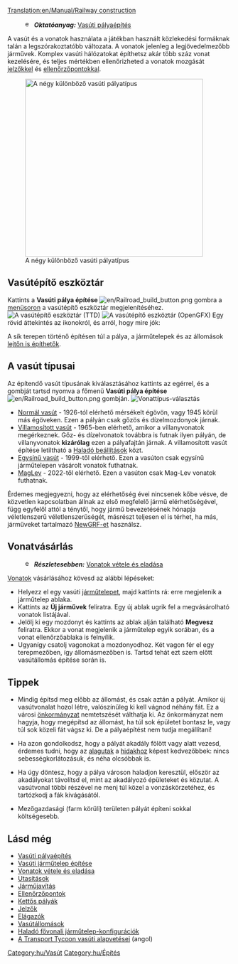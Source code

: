 [[Translation:en/Manual/Railway construction]]
{{hu/Tartalomjegyzék}}


:[[File:en/Searchtool.png|16px]] '''''Oktatóanyag:''''' [[hu/Manual/Vasúti pályaépítés|Vasúti pályaépítés]]
A vasút és a vonatok használata a játékban használt közlekedési formáknak talán a legszórakoztatóbb változata. A vonatok jelenleg a legjövedelmezőbb járművek. Komplex vasúti hálózatokat építhetsz akár több száz vonat kezelésére, és teljes mértékben ellenőrizheted a vonatok mozgását [[hu/Manual/Jelzők|jelzőkkel]] és [[hu/Manual/Ellenőrzőpontok|ellenőrzőpontokkal]].


[[File:en/4 Types of railway.png|thumb|none|400px|A négy különböző vasúti pályatípus]]

==Vasútépítő eszköztár==
Kattints a '''Vasúti pálya építése''' [[File:en/Railroad build button.png]] gombra a [[hu/Manual/Felhasználói felület#A menüsor|menüsoron]] a vasútépítő eszköztár megjelenítéséhez.
[[File:en/Railroad ConstructionTTD.png|none|frame|A vasútépítő eszköztár (TTD)]]
[[File:hu/Railroad ConstructionOGFX.png|none|frame|A vasútépítő eszköztár (OpenGFX)]]
Egy rövid áttekintés az ikonokról, és arról, hogy mire jók:
{{hu/Vasúti pályaépítő eszköztár áttekintés}}

A sík terepen történő építésen túl a pálya, a járműtelepek és az állomások [[hu/Archive/Manual/Settings/Építkezés lejtőkön|lejtőn is építhetők]].


==A vasút típusai==
Az építendő vasút típusának kiválasztásához kattints az egérrel, és a gombját tartsd nyomva a főmenü '''Vasúti pálya építése''' [[File:en/Railroad build button.png]] gombján.
[[File:hu/Openttd-rail1.png|none|frame|Vonattípus-választás]]
* [[hu/Manual/Base Set/Normál vasút|Normál vasút]] - 1926-tól elérhető mérsékelt égövön, vagy 1945 körül más égöveken.  Ezen a pályán csak gőzös és dízelmozdonyok járnak. 
* [[hu/Manual/Base Set/Villamosított vasút|Villamosított vasút]] - 1965-ben elérhető, amikor a villanyvonatok megérkeznek. Gőz- és dízelvonatok továbbra is futnak ilyen pályán, de villanyvonatok '''kizárólag''' ezen a pályafajtán járnak. A villamosított vasút építése letiltható a [[hu/Haladó beállítások|Haladó beállítások]] közt.
* [[hu/Manual/Base Set/Egysínű vasút|Egysínű vasút]] - 1999-től elérhető. Ezen a vasúton csak egysínű járműtelepen vásárolt vonatok futhatnak. 
* [[hu/Manual/Base Set/Maglev vasút|MagLev]] - 2022-től elérhető. Ezen a vasúton csak Mag-Lev vonatok futhatnak.

Érdemes megjegyezni, hogy az elérhetőség évei nincsenek kőbe vésve, de közvetlen kapcsolatban állnak az első megfelelő jármű elérhetőségével, függ egyfelől attól a ténytől, hogy jármű bevezetésének hónapja véletlenszerű véletlenszerűségét, másrészt teljesen el is térhet, ha más, járműveket tartalmazó [[hu/Manual/NewGRF|NewGRF-et]] használsz.

==Vonatvásárlás==
:[[File:en/Searchtool.png|16px]] '''''Részletesebben:''''' [[hu/Manual/Vonatok vétele és eladása|Vonatok vétele és eladása]]
[[hu/Manual/Vonatok|Vonatok]] vásárlásához kövesd az alábbi lépéseket:
*Helyezz el egy vasúti [[hu/Manual/Járműtelepek|járműtelepet]], majd kattints rá: erre megjelenik a  járműtelep ablaka. 
*Kattints az '''Új járművek''' feliratra. Egy új ablak ugrik fel a megvásárolható vonatok listájával. 
*Jelölj ki egy mozdonyt és kattints az ablak alján található '''Megvesz''' feliratra. Ekkor a vonat megjelenik a járműtelep egyik sorában, és a vonat ellenőrzőablaka is felnyílik.
*Ugyanígy csatolj vagonokat a mozdonyodhoz. Két vagon fér el egy terepmezőben, így állomásmezőben is. Tartsd tehát ezt szem előtt vasútállomás építése során is.

==Tippek==
* Mindig építsd meg előbb az állomást, és csak aztán a pályát. Amikor új vasútvonalat hozol létre, valószínűleg ki kell vágnod néhány fát. Ez a városi [[hu/Manual/Önkormányzat|önkormányzat]] nemtetszését válthatja ki. Az önkormányzat nem hagyja, hogy megépítsd az állomást, ha túl sok épületet bontasz le, vagy túl sok közeli fát vágsz ki. De a pályaépítést nem tudja megállítani!

* Ha azon gondolkodsz, hogy a pályát akadály fölött vagy alatt vezesd, érdemes tudni, hogy az [[hu/Manual/Alagutak|alagutak]] a [[hu/Manual/Hidak|hidakhoz]] képest kedvezőbbek: nincs sebességkorlátozásuk, és néha olcsóbbak is.

* Ha úgy döntesz, hogy a pálya városon haladjon keresztül, először az akadályokat távolítsd el, mint az akadályozó épületeket és közutat. A vasútvonal többi részével ne menj túl közel a vonzáskörzetéhez, és tartózkodj a fák kivágásától. 

* Mezőgazdasági (farm körüli) területen pályát építeni sokkal költségesebb.

==Lásd még==
*[[hu/Manual/Vasúti pályaépítés|Vasúti pályaépítés]]
*[[hu/Manual/Vasúti járműtelep építése|Vasúti járműtelep építése]]
*[[hu/Manual/Vonatok vétele és eladása|Vonatok vétele és eladása]]
*[[hu/Manual/Utasítások|Utasítások]]
*[[hu/Manual/Járművek javítása|Járműjavítás]]
*[[hu/Manual/Ellenőrzőpontok|Ellenőrzőpontok]]
*[[hu/Community/Irányonként dupla pálya|Kettős pályák]]
*[[hu/Manual/Jelzők|Jelzők]]
*[[hu/Community/Junctionary/Csomópontok|Elágazók]]
*[[hu/Manual/Vasútállomások|Vasútállomások]]
*[[hu/Manual/Vasúti járműtelep építése#Haladó fővonali járműtelepek|Haladó fővonali járműtelep-konfigurációk]]
*[http://www.transporttycoon.net A Transport Tycoon vasúti alapvetései] (angol)

[[Category:hu/Vasút]]
[[Category:hu/Építés]]